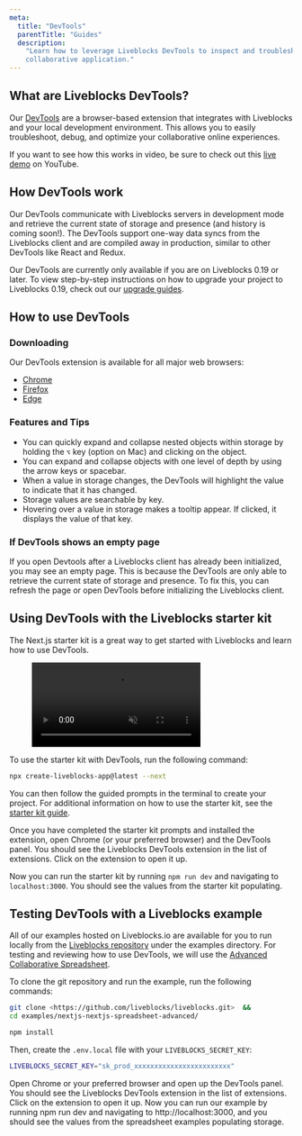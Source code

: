 ```yaml
---
meta:
  title: "DevTools"
  parentTitle: "Guides"
  description:
    "Learn how to leverage Liveblocks DevTools to inspect and troubleshoot your
    collaborative application."
---
```


## What are Liveblocks DevTools?

Our [DevTools](/devtools) are a browser-based extension that integrates with
Liveblocks and your local development environment. This allows you to easily
troubleshoot, debug, and optimize your collaborative online experiences.

<Banner title="Live demo video">

If you want to see how this works in video, be sure to check out this
[live demo](https://www.youtube.com/watch?v=-6Jxejp0iuw) on YouTube.

</Banner>

## How DevTools work

Our DevTools communicate with Liveblocks servers in development mode and
retrieve the current state of storage and presence (and history is coming
soon!). The DevTools support one-way data syncs from the Liveblocks client and
are compiled away in production, similar to other DevTools like React and Redux.

<Banner title="Devtools Compatibility with legacy packages">

Our DevTools are currently only available if you are on Liveblocks 0.19 or
later. To view step-by-step instructions on how to upgrade your project to
Liveblocks 0.19, check out our [upgrade guides](/guides/upgrading/).

</Banner>

## How to use DevTools

### Downloading

Our DevTools extension is available for all major web browsers:

- [Chrome](https://chrome.google.com/webstore/detail/liveblocks-devtools/iiagocfmmhknpdalddkbiejnfmbmlffk)
- [Firefox](https://addons.mozilla.org/en-US/firefox/addon/liveblocks-devtools/)
- [Edge](https://microsoftedge.microsoft.com/addons/detail/liveblocks-devtools/hfecmmnilleegmjaegkjjklnjbgadikg)

### Features and Tips

- You can quickly expand and collapse nested objects within storage by holding
  the `⌥` key (option on Mac) and clicking on the object.
- You can expand and collapse objects with one level of depth by using the arrow
  keys or spacebar.
- When a value in storage changes, the DevTools will highlight the value to
  indicate that it has changed.
- Storage values are searchable by key.
- Hovering over a value in storage makes a tooltip appear. If clicked, it
  displays the value of that key.

### If DevTools shows an empty page

If you open Devtools after a Liveblocks client has already been initialized, you
may see an empty page. This is because the DevTools are only able to retrieve
the current state of storage and presence. To fix this, you can refresh the page
or open DevTools before initializing the Liveblocks client.

## Using DevTools with the Liveblocks starter kit

The Next.js starter kit is a great way to get started with Liveblocks and learn
how to use DevTools.

<Figure>
  <video autoPlay loop muted playsInline>
    <source
      src="/images/devtools/liveblocks-devtools-starter-kit.mp4"
      type="video/mp4"
    />
  </video>
</Figure>
To use the starter kit with DevTools, run the following command:

```bash
npx create-liveblocks-app@latest --next
```

You can then follow the guided prompts in the terminal to create your project.
For additional information on how to use the starter kit, see the
[starter kit guide](docs/guides/nextjs-starter-kit).

Once you have completed the starter kit prompts and installed the extension,
open Chrome (or your preferred browser) and the DevTools panel. You should see
the Liveblocks DevTools extension in the list of extensions. Click on the
extension to open it up.

Now you can run the starter kit by running `npm run dev` and navigating to
`localhost:3000`. You should see the values from the starter kit populating.

## Testing DevTools with a Liveblocks example

All of our examples hosted on Liveblocks.io are available for you to run locally
from the [Liveblocks repository](https://github.com/liveblocks/liveblocks) under
the examples directory. For testing and reviewing how to use DevTools, we will
use the
[Advanced Collaborative Spreadsheet](https://liveblocks.io/examples/collaborative-spreadsheet-advanced/nextjs).

To clone the git repository and run the example, run the following commands:

```bash
git clone <https://github.com/liveblocks/liveblocks.git>  &&
cd examples/nextjs-nextjs-spreadsheet-advanced/
```

```bash
npm install
```

Then, create the `.env.local` file with your `LIVEBLOCKS_SECRET_KEY`:

```bash file=".env.local"
LIVEBLOCKS_SECRET_KEY="sk_prod_xxxxxxxxxxxxxxxxxxxxxxxx"
```

Open Chrome or your preferred browser and open up the DevTools panel. You should
see the Liveblocks DevTools extension in the list of extensions. Click on the
extension to open it up. Now you can run our example by running npm run dev and
navigating to http://localhost:3000, and you should see the values from the
spreadsheet examples populating storage.
